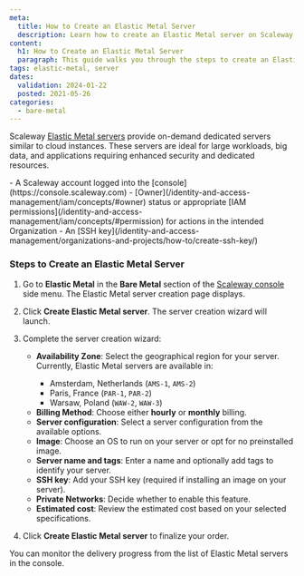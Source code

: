 ```yaml
---
meta:
  title: How to Create an Elastic Metal Server
  description: Learn how to create an Elastic Metal server on Scaleway.
content:
  h1: How to Create an Elastic Metal Server
  paragraph: This guide walks you through the steps to create an Elastic Metal server on Scaleway.
tags: elastic-metal, server
dates:
  validation: 2024-01-22
  posted: 2021-05-26
categories:
  - bare-metal
---
```


Scaleway [Elastic Metal servers](https://www.scaleway.com/en/elastic-metal/) provide on-demand dedicated servers similar to cloud instances. These servers are ideal for large workloads, big data, and applications requiring enhanced security and dedicated resources.

<Macro id="requirements" />
- A Scaleway account logged into the [console](https://console.scaleway.com)
- [Owner](/identity-and-access-management/iam/concepts/#owner) status or appropriate [IAM permissions](/identity-and-access-management/iam/concepts/#permission) for actions in the intended Organization
- An [SSH key](/identity-and-access-management/organizations-and-projects/how-to/create-ssh-key/)

### Steps to Create an Elastic Metal Server

1. Go to **Elastic Metal** in the **Bare Metal** section of the [Scaleway console](https://console.scaleway.com) side menu. The Elastic Metal server creation page displays.
2. Click **Create Elastic Metal server**. The server creation wizard will launch.
3. Complete the server creation wizard:
    - **Availability Zone**: Select the geographical region for your server.
      <Message type="note">
        Currently, Elastic Metal servers are available in:
        - Amsterdam, Netherlands (`AMS-1`, `AMS-2`)
        - Paris, France (`PAR-1`, `PAR-2`)
        - Warsaw, Poland (`WAW-2`, `WAW-3`)
      </Message>
    - **Billing Method**: Choose either **hourly** or **monthly** billing.
    - **Server configuration**: Select a server configuration from the available options.
    - **Image**: Choose an OS to run on your server or opt for no preinstalled image.
    - **Server name and tags**: Enter a name and optionally add tags to identify your server.
    - **SSH key**: Add your SSH key (required if installing an image on your server).
    - **Private Networks**: Decide whether to enable this feature.
    - **Estimated cost**: Review the estimated cost based on your selected specifications.

4. Click **Create Elastic Metal server** to finalize your order.

You can monitor the delivery progress from the list of Elastic Metal servers in the console.
